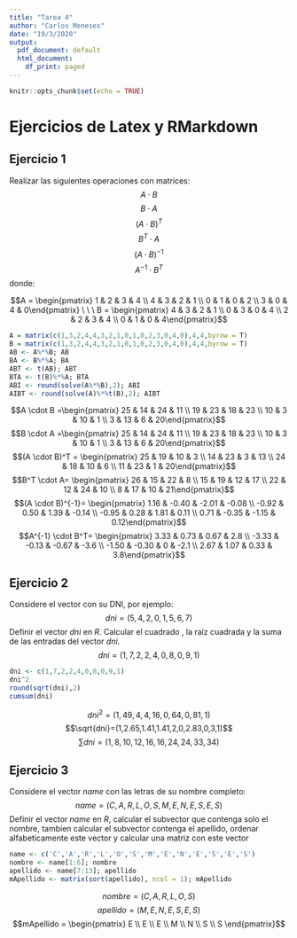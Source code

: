 ```yaml
---
title: "Tarea 4"
author: "Carlos Meneses"
date: "19/3/2020"
output:
  pdf_document: default
  html_document:
    df_print: paged
---
```


```r
knitr::opts_chunk$set(echo = TRUE)
```

# Ejercicios de Latex y RMarkdown

## Ejercicio 1

Realizar las siguientes operaciones con matrices: $$A \cdot B$$ $$B \cdot A$$ $$(A \cdot B)^T$$ $$B^T \cdot A$$ $$(A \cdot B)^{-1}$$ $$A^{-1} \cdot B^T$$ donde:

$$A = \begin{pmatrix} 1 & 2 & 3 & 4 \\ 4 & 3 & 2 & 1 \\ 0 & 1 & 0 & 2 \\ 3 & 0 & 4 & 0\end{pmatrix} \ \ \ B = \begin{pmatrix} 4 & 3 & 2 & 1 \\ 0 & 3 & 0 & 4 \\ 2 & 2 & 3 & 4 \\ 0 & 1 & 0 & 4\end{pmatrix}$$

```r
A = matrix(c(1,3,2,4,4,3,2,1,0,1,0,2,3,0,4,0),4,4,byrow = T)
B = matrix(c(1,3,2,4,4,3,2,1,0,1,0,2,3,0,4,0),4,4,byrow = T)
AB <- A%*%B; AB
BA <- B%*%A; BA
ABT <- t(AB); ABT
BTA <- t(B)%*%A; BTA
ABI <- round(solve(A%*%B),2); ABI
AIBT <- round(solve(A)%*%t(B),2); AIBT
```
$$A \cdot B =\begin{pmatrix} 25 & 14 & 24 & 11 \\ 19 & 23 & 18 & 23 \\ 10 & 3 & 10 & 1 \\ 3 & 13 & 6 & 20\end{pmatrix}$$
$$B \cdot A =\begin{pmatrix} 25 & 14 & 24 & 11 \\ 19 & 23 & 18 & 23 \\ 10 & 3 & 10 & 1 \\ 3 & 13 & 6 & 20\end{pmatrix}$$
$$(A \cdot B)^T = \begin{pmatrix} 25 & 19 & 10 & 3 \\ 14 & 23 & 3 & 13 \\ 24 & 18 & 10 & 6 \\ 11 & 23 & 1 & 20\end{pmatrix}$$
$$B^T \cdot A= \begin{pmatrix} 26 & 15 & 22 & 8 \\ 15 & 19 & 12 & 17 \\ 22 & 12 & 24 & 10 \\ 8 & 17 & 10 & 21\end{pmatrix}$$
$$(A \cdot B)^{-1}= \begin{pmatrix} 1.16 & -0.40 & -2.01 & -0.08 \\ -0.92 & 0.50 & 1.39 & -0.14 \\ -0.95 & 0.28 & 1.81 & 0.11 \\ 0.71 & -0.35 & -1.15 & 0.12\end{pmatrix}$$
$$A^{-1} \cdot B^T= \begin{pmatrix} 3.33 & 0.73 & 0.67 & 2.8 \\ -3.33 & -0.13 & -0.67 & -3.6 \\ -1.50 & -0.30 & 0 & -2.1 \\ 2.67 & 1.07 & 0.33 & 3.8\end{pmatrix}$$

## Ejercicio 2

Considere el vector con su DNI, por ejemplo: $$dni = (5,4,2,0,1,5,6,7)$$
Definir el vector $dni$ en $R$. Calcular el cuadrado , la raíz cuadrada y la suma de las entradas del vector $dni$.
$$dni=(1,7,2,2,4,0,8,0,9,1)$$
```r
dni <- c(1,7,2,2,4,0,8,0,9,1)
dni^2
round(sqrt(dni),2)
cumsum(dni)
```
$$dni^2=(1,49,4,4,16,0,64,0,81,1)$$
$$\sqrt{dni}=(1,2.65,1.41,1.41,2,0,2.83,0,3,1)$$
$$\sum{dni}=(1,8,10,12,16,16,24,24,33,34)$$ 

## Ejercicio 3
 
Considere el vector $name$ con las letras de su nombre completo: $$name = (C,A,R,L,O,S,M,E,N,E,S,E,S)$$
Definir el vector $name$ en $R$, calcular el subvector que contenga solo el nombre, tambien calcular el subvector contenga el apellido, ordenar alfabeticamente este vector y calcular una matriz con este vector

```r
name <- c('C','A','R','L','O','S','M','E','N','E','S','E','S')
nombre <- name[1:6]; nombre
apellido <- name[7:13]; apellido
mApellido <- matrix(sort(apellido), ncol = 1); mApellido
```
$$nombre = (C,A,R,L,O,S)$$
$$apellido = (M,E,N,E,S,E,S)$$
$$mApellido = \begin{pmatrix} E \\ E \\ E \\ M \\ N \\ S \\ S \end{pmatrix}$$


